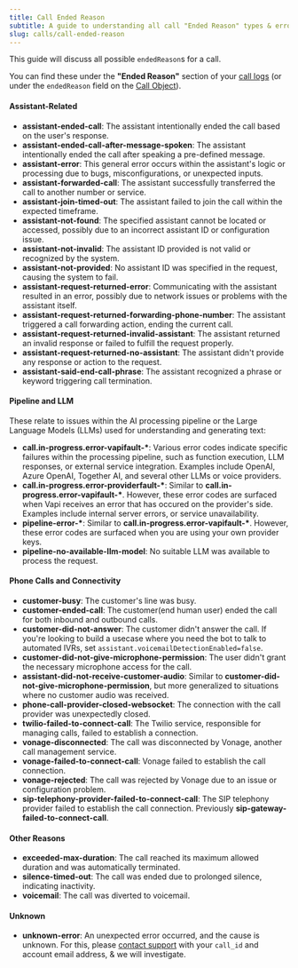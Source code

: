 ```yaml
---
title: Call Ended Reason
subtitle: A guide to understanding all call "Ended Reason" types & errors.
slug: calls/call-ended-reason
---
```


This guide will discuss all possible `endedReason`s for a call.

You can find these under the **"Ended Reason"** section of your [call
logs](https://dashboard.vapi.ai/calls) (or under the `endedReason` field on the [Call
Object](/api-reference/calls/get-call)).

#### **Assistant-Related**

- **assistant-ended-call**: The assistant intentionally ended the call based on the user's response.
- **assistant-ended-call-after-message-spoken**: The assistant intentionally ended the call after speaking a pre-defined message.
- **assistant-error**: This general error occurs within the assistant's logic or processing due to bugs, misconfigurations, or unexpected inputs.
- **assistant-forwarded-call**: The assistant successfully transferred the call to another number or service.
- **assistant-join-timed-out**: The assistant failed to join the call within the expected timeframe.
- **assistant-not-found**: The specified assistant cannot be located or accessed, possibly due to an incorrect assistant ID or configuration issue.
- **assistant-not-invalid**: The assistant ID provided is not valid or recognized by the system.
- **assistant-not-provided**: No assistant ID was specified in the request, causing the system to fail.
- **assistant-request-returned-error**: Communicating with the assistant resulted in an error, possibly due to network issues or problems with the assistant itself.
- **assistant-request-returned-forwarding-phone-number**: The assistant triggered a call forwarding action, ending the current call.
- **assistant-request-returned-invalid-assistant**: The assistant returned an invalid response or failed to fulfill the request properly.
- **assistant-request-returned-no-assistant**: The assistant didn't provide any response or action to the request.
- **assistant-said-end-call-phrase**: The assistant recognized a phrase or keyword triggering call termination.

#### **Pipeline and LLM**

These relate to issues within the AI processing pipeline or the Large Language Models (LLMs) used for understanding and generating text:

- **call.in-progress.error-vapifault-\***: Various error codes indicate specific failures within the processing pipeline, such as function execution, LLM responses, or external service integration. Examples include OpenAI, Azure OpenAI, Together AI, and several other LLMs or voice providers.
- **call.in-progress.error-providerfault-\***: Similar to **call.in-progress.error-vapifault-\***. However, these error codes are surfaced when Vapi receives an error that has occured on the provider's side. Examples include internal server errors, or service unavailability.
- **pipeline-error-\***: Similar to **call.in-progress.error-vapifault-\***. However, these error codes are surfaced when you are using your own provider keys.
- **pipeline-no-available-llm-model**: No suitable LLM was available to process the request.

#### **Phone Calls and Connectivity**

- **customer-busy**: The customer's line was busy.
- **customer-ended-call**: The customer(end human user) ended the call for both inbound and outbound calls.
- **customer-did-not-answer**: The customer didn't answer the call. If you're looking to build a usecase where you need the bot to talk to automated IVRs, set `assistant.voicemailDetectionEnabled=false`.
- **customer-did-not-give-microphone-permission**: The user didn't grant the necessary microphone access for the call.
- **assistant-did-not-receive-customer-audio**: Similar to **customer-did-not-give-microphone-permission**, but more generalized to situations where no customer audio was received.
- **phone-call-provider-closed-websocket**: The connection with the call provider was unexpectedly closed.
- **twilio-failed-to-connect-call**: The Twilio service, responsible for managing calls, failed to establish a connection.
- **vonage-disconnected**: The call was disconnected by Vonage, another call management service.
- **vonage-failed-to-connect-call**: Vonage failed to establish the call connection.
- **vonage-rejected**: The call was rejected by Vonage due to an issue or configuration problem.
- **sip-telephony-provider-failed-to-connect-call**: The SIP telephony provider failed to establish the call connection. Previously **sip-gateway-failed-to-connect-call**.

#### **Other Reasons**

- **exceeded-max-duration**: The call reached its maximum allowed duration and was automatically terminated.
- **silence-timed-out**: The call was ended due to prolonged silence, indicating inactivity.
- **voicemail**: The call was diverted to voicemail.

#### **Unknown**

- **unknown-error**: An unexpected error occurred, and the cause is unknown. For this, please [contact support](/support) with your `call_id` and account email address, & we will investigate.
